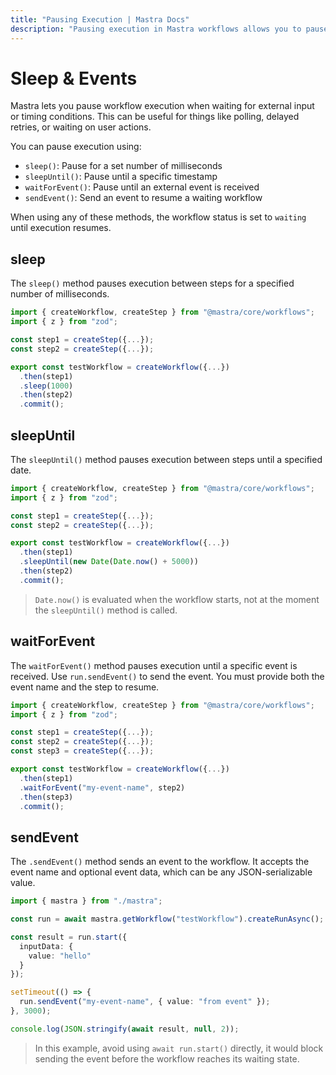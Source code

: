 ```yaml
---
title: "Pausing Execution | Mastra Docs"
description: "Pausing execution in Mastra workflows allows you to pause execution while waiting for external input or resources via .sleep(), .sleepUntil() and .waitForEvent()."
---
```


# Sleep & Events

Mastra lets you pause workflow execution when waiting for external input or timing conditions. This can be useful for things like polling, delayed retries, or waiting on user actions.

You can pause execution using:

- `sleep()`: Pause for a set number of milliseconds
- `sleepUntil()`: Pause until a specific timestamp
- `waitForEvent()`: Pause until an external event is received
- `sendEvent()`: Send an event to resume a waiting workflow

When using any of these methods, the workflow status is set to `waiting` until execution resumes.

## sleep

The `sleep()` method pauses execution between steps for a specified number of milliseconds.

```typescript {9} filename="src/mastra/workflows/test-workflow.ts" showLineNumbers copy
import { createWorkflow, createStep } from "@mastra/core/workflows";
import { z } from "zod";

const step1 = createStep({...});
const step2 = createStep({...});

export const testWorkflow = createWorkflow({...})
  .then(step1)
  .sleep(1000)
  .then(step2)
  .commit();
```

## sleepUntil

The `sleepUntil()` method pauses execution between steps until a specified date.

```typescript {9} filename="src/mastra/workflows/test-workflow.ts" showLineNumbers copy
import { createWorkflow, createStep } from "@mastra/core/workflows";
import { z } from "zod";

const step1 = createStep({...});
const step2 = createStep({...});

export const testWorkflow = createWorkflow({...})
  .then(step1)
  .sleepUntil(new Date(Date.now() + 5000))
  .then(step2)
  .commit();
```

> `Date.now()` is evaluated when the workflow starts, not at the moment the `sleepUntil()` method is called.

## waitForEvent

The `waitForEvent()` method pauses execution until a specific event is received. Use `run.sendEvent()` to send the event. You must provide both the event name and the step to resume.

```typescript {10} filename="src/mastra/workflows/test-workflow.ts" showLineNumbers copy
import { createWorkflow, createStep } from "@mastra/core/workflows";
import { z } from "zod";

const step1 = createStep({...});
const step2 = createStep({...});
const step3 = createStep({...});

export const testWorkflow = createWorkflow({...})
  .then(step1)
  .waitForEvent("my-event-name", step2)
  .then(step3)
  .commit();
```
## sendEvent

The `.sendEvent()` method sends an event to the workflow. It accepts the event name and optional event data, which can be any JSON-serializable value.

```typescript {5,12,15} filename="src/test-workflow.ts" showLineNumbers copy
import { mastra } from "./mastra";

const run = await mastra.getWorkflow("testWorkflow").createRunAsync();

const result = run.start({
  inputData: {
    value: "hello"
  }
});

setTimeout(() => {
  run.sendEvent("my-event-name", { value: "from event" });
}, 3000);

console.log(JSON.stringify(await result, null, 2));
```

> In this example, avoid using `await run.start()` directly, it would block sending the event before the workflow reaches its waiting state.
